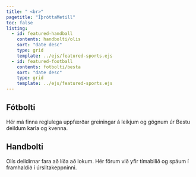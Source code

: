 ```yaml
---
title: " <br>"
pagetitle: "ÍþróttaMetill"
toc: false
listing:
  - id: featured-handball
    contents: handbolti/olis
    sort: "date desc"
    type: grid
    template: ../ejs/featured-sports.ejs
  - id: featured-football
    contents: fotbolti/besta
    sort: "date desc"
    type: grid
    template: ../ejs/featured-sports.ejs
---
```


::: {.column-page}

## Fótbolti 

Hér má finna reglulega uppfærðar greiningar á leikjum og gögnum úr Bestu deildum karla og kvenna.

::: {#featured-football}
:::

## Handbolti

Olís deildirnar fara að líða að lokum. Hér förum við yfir tímabilið og spáum í framhaldið í úrslitakeppninni.

::: {#featured-handball}
:::

:::